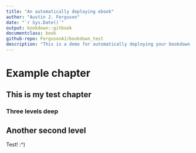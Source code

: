 ```yaml
---
title: "An automatically deploying ebook"
author: "Austin J. Ferguson"
date: "`r Sys.Date()`"
output: bookdown::gitbook
documentclass: book
github-repo: FergusonAJ/bookdown_test
description: "This is a demo for automatically deploying your bookdown ebook to GitHub pages."
---
```


# Example chapter

## This is my test chapter

### Three levels deep

## Another second level

Test!
:^)
